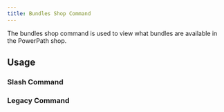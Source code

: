 ```yaml
---
title: Bundles Shop Command
---
```



The bundles shop command is used to view what bundles are available in the PowerPath shop.

## Usage

### Slash Command

<ShopCommand 
    isSlashCommand={true} 
    verified={false}
/>

### Legacy Command

<ShopCommand 
    isSlashCommand={false} 
    verified={false}
/>